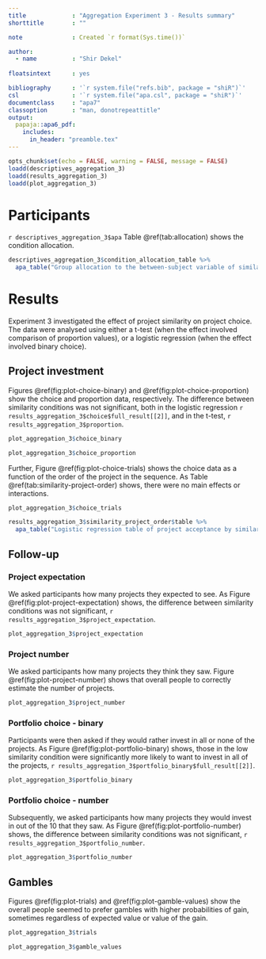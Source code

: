```yaml
---
title             : "Aggregation Experiment 3 - Results summary"
shorttitle        : ""

note              : Created `r format(Sys.time())`

author: 
  - name          : "Shir Dekel"
  
floatsintext      : yes

bibliography      : '`r system.file("refs.bib", package = "shiR")`'
csl               : '`r system.file("apa.csl", package = "shiR")`'
documentclass     : "apa7"
classoption       : "man, donotrepeattitle"
output: 
  papaja::apa6_pdf:
    includes: 
      in_header: "preamble.tex"
---
```


```r
opts_chunk$set(echo = FALSE, warning = FALSE, message = FALSE)
loadd(descriptives_aggregation_3)
loadd(results_aggregation_3)
loadd(plot_aggregation_3)
```

# Participants

`r descriptives_aggregation_3$apa` Table\ \@ref(tab:allocation) shows the condition allocation.

```r
descriptives_aggregation_3$condition_allocation_table %>% 
  apa_table("Group allocation to the between-subject variable of similarity.")
```

# Results

Experiment 3 investigated the effect of project similarity on project choice.
The data were analysed using either a t-test (when the effect involved comparison
of proportion values), or a logistic regression (when the effect involved binary
choice).

## Project investment

Figures\ \@ref(fig:plot-choice-binary) and\ \@ref(fig:plot-choice-proportion)
show the choice and proportion data, respectively. The difference between
similarity conditions was not significant, both in the logistic regression
`r results_aggregation_3$choice$full_result[[2]]`, and in the t-test,
`r results_aggregation_3$proportion`.

```r
plot_aggregation_3$choice_binary
```

```r
plot_aggregation_3$choice_proportion
```

Further, Figure\ \@ref(fig:plot-choice-trials) shows the choice data as a
function of the order of the project in the sequence. As Table\
\@ref(tab:similarity-project-order) shows, there were no main effects or interactions. 

```r
plot_aggregation_3$choice_trials
```

```r
results_aggregation_3$similarity_project_order$table %>%
  apa_table("Logistic regression table of project acceptance by similarity and trial.")
```

## Follow-up

### Project expectation

We asked participants how many projects they expected to see. As Figure\
\@ref(fig:plot-project-expectation) shows, the difference between similarity
conditions was not significant, `r results_aggregation_3$project_expectation`.

```r
plot_aggregation_3$project_expectation
```

### Project number

We asked participants how many projects they think they saw. Figure\
\@ref(fig:plot-project-number) shows that overall people to correctly estimate
the number of projects.

```r
plot_aggregation_3$project_number
```

### Portfolio choice - binary

Participants were then asked if they would rather invest in all or none of the
projects. As Figure\ \@ref(fig:plot-portfolio-binary) shows, those in the low
similarity condition were significantly more likely to want to invest in all of
the projects, `r results_aggregation_3$portfolio_binary$full_result[[2]]`.

```r
plot_aggregation_3$portfolio_binary
```

### Portfolio choice - number

Subsequently, we asked participants how many projects they would invest in out
of the 10 that they saw. As Figure\ \@ref(fig:plot-portfolio-number) shows, the
difference between similarity conditions was not significant,
`r results_aggregation_3$portfolio_number`.

```r
plot_aggregation_3$portfolio_number
```

## Gambles

Figures\ \@ref(fig:plot-trials) and\ \@ref(fig:plot-gamble-values) show the
overall people seemed to prefer gambles with higher probabilities of gain,
sometimes regardless of expected value or value of the gain.

```r
plot_aggregation_3$trials
```

```r
plot_aggregation_3$gamble_values
```
